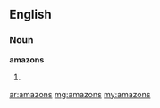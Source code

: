 ==English==

===Noun===
'''amazons'''

# {{plural of|[[amazon]]}}

[[ar:amazons]]
[[mg:amazons]]
[[my:amazons]]